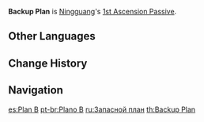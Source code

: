 {{Talent Infobox
|image         = Talent Backup Plan.png
|character     = Ningguang
|type          = 1st Ascension Passive
|info          = When Ningguang is in possession of [[Sparkling Scatter|Star Jades]], her Charged Attack does not consume Stamina.
|utility1      = No Stamina Cost
|utility2      = Charged Attack
}}
'''Backup Plan''' is [[Ningguang]]'s [[1st Ascension Passive]].

==Other Languages==
{{Other Languages
|en      = Backup Plan
|zhs     = 星移势转
|zhs_rm  = Xīngyí Shìzhuǎn
|zht     = 星移勢轉
|zht_rm  = Xīngyí Shìzhuǎn
|zh_tl   = Star's Shift
|ja      = 物換星移
|ja_rm   = Butsukan Sei'i{{Assumed}}
|ja_tl   = Star Shift{{Sino}}
|ko      = 전세역전
|ko_rm   = Jeonseyeokjeon
|ko_tl   = Turn of the tide
|es      = Plan B
|fr      = Plan de reprise
|fr_tl   = Recovery Plan
|ru      = Запасной план
|ru_tl   = Backup Plan
|th      = Backup Plan
|vi      = Vật Đổi Sao Dời
|vi_tl   = Everything Changes
|de      = Ausweichplan
|de_tl   = Evade Plan
|id      = Backup Plan
|pt      = Plano B
|pt_tl   = Plan B
}}

==Change History==
{{Change History|1.0}}
{{Clr}}
==Navigation==
{{Talent Navbox|Ningguang}}

[[es:Plan B]]
[[pt-br:Plano B]]
[[ru:Запасной план]]
[[th:Backup Plan]]